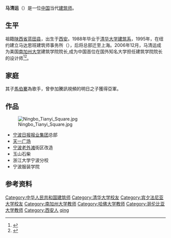'''马清运'''（{{bd|1965年}}）是一位[[中国|中国]]当代[[建筑师|建筑师]]。

==生平==
祖籍[[陕西省|陕西省]][[蓝田县|蓝田县]]，出生于[[西安|西安]]。1988年毕业于[[清华大学建筑系|清华大学建筑系]]，1995年，在纽约建立马达思班建筑师事务所（{{lang-en|MADA s.p.a.m.}}），后将总部迁至上海。2006年12月，马清运成为美国[[南加州大学|南加州大学]]建筑学院院长,成为中国首位在国外知名大学担任建筑学院院长的设计师<ref>{{cite web|url=http://js.china.com.cn/xw/cx/257813.shtml|title=马清运：天生就是建筑师|publisher=中国建筑文化网|date=2012-10-15|accessdate=2014-02-15|deadurl=yes|archiveurl=https://web.archive.org/web/20140221191428/http://js.china.com.cn/xw/cx/257813.shtml|archivedate=2014-02-21}}</ref><ref>{{cite web|url=http://cul.sohu.com/20071226/n254309027.shtml|title=建筑师马清运：特立独行的再造者|publisher=21世纪经济报道|date=2007-12-26|accessdate=2014-02-15|archive-date=2015-03-31|archive-url=https://web.archive.org/web/20150331025244/http://cul.sohu.com/20071226/n254309027.shtml|dead-url=no}}</ref>。

==家庭==
其子[[馬伯騫|馬伯騫]]為歌手，曾參加騰訊視頻的明日之子獲得亞軍。

== 作品 ==
[[File:Ningbo_Tianyi_Square.jpg|thumb]]
* [[宁波日报报业集团|宁波日报报业集团]]总部
* [[天一广场|天一广场]]
* [[宁波老外滩|宁波老外滩]]街区改造
* 玉山石柴
* 浙江大学宁波分校
* 宁波服装学院

== 参考资料 ==
{{reflist}}

{{china-bio-stub}}

{{Authority control}}
{{DEFAULTSORT:Ma qingyun}}
[[Category:中华人民共和国建筑师|Category:中华人民共和国建筑师]]
[[Category:清华大学校友|Category:清华大学校友]]
[[Category:宾夕法尼亚大学校友|Category:宾夕法尼亚大学校友]]
[[Category:南加州大学教师|Category:南加州大学教师]]
[[Category:哈佛大学教师|Category:哈佛大学教师]]
[[Category:哥伦比亚大学教师|Category:哥伦比亚大学教师]]
[[Category:西安人|Category:西安人]]
[[Category:马姓|qing]]